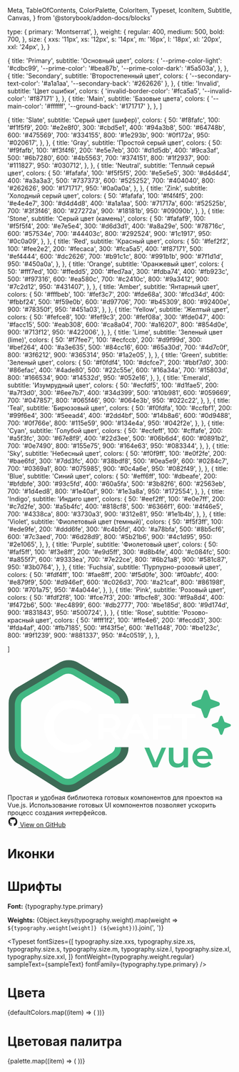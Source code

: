   Meta,
  TableOfContents,
  ColorPalette,
  ColorItem,
  Typeset,
  IconItem,
  Subtitle,
  Canvas,
} from '@storybook/addon-docs/blocks'

  type: {
    primary: 'Montserrat',
  },
  weight: {
    regular: 400,
    medium: 500,
    bold: 700,
  },
  size: {
    xxs: '11px',
    xs: '12px',
    s: '14px',
    m: '16px',
    l: '18px',
    xl: '20px',
    xxl: '24px',
  },
}


  {
    title: 'Primary',
    subtitle: 'Основный цвет',
    colors: {
      '--prime-color-light': '#cdbc99',
      '--prime-color': '#bea87b',
      '--prime-color-dark': '#5a503a',
    },
  },
  {
    title: 'Secondary',
    subtitle: 'Второстепенный цвет',
    colors: { '--secondary-text-color': '#a1a1aa', '--secondary-back': '#262626' },
  },
  {
    title: 'Invalid',
    subtitle: 'Цвет ошибки',
    colors: { 'invalid-border-color': '#fca5a5', '--invalid-color': '#f87171' },
  },
  {
    title: 'Main',
    subtitle: 'Базовые цвета',
    colors: { '--main-color': '#ffffff', '--ground-back': '#171717' },
  },
]

  {
    title: 'Slate',
    subtitle: 'Серый цвет (шифер)',
    colors: {
      50: '#f8fafc',
      100: '#f1f5f9',
      200: '#e2e8f0',
      300: '#cbd5e1',
      400: '#94a3b8',
      500: '#64748b',
      600: '#475569',
      700: '#334155',
      800: '#1e293b',
      900: '#0f172a',
      950: '#020617',
    },
  },
  {
    title: 'Gray',
    subtitle: 'Простой серый цвет',
    colors: {
      50: '#f9fafb',
      100: '#f3f4f6',
      200: '#e5e7eb',
      300: '#d1d5db',
      400: '#9ca3af',
      500: '#6b7280',
      600: '#4b5563',
      700: '#374151',
      800: '#1f2937',
      900: '#111827',
      950: '#030712',
    },
  },
  {
    title: 'Neutral',
    subtitle: 'Теплый серый цвет',
    colors: {
      50: '#fafafa',
      100: '#f5f5f5',
      200: '#e5e5e5',
      300: '#d4d4d4',
      400: '#a3a3a3',
      500: '#737373',
      600: '#525252',
      700: '#404040',
      800: '#262626',
      900: '#171717',
      950: '#0a0a0a',
    },
  },
  {
    title: 'Zink',
    subtitle: 'Холодный серый цвет',
    colors: {
      50: '#fafafa',
      100: '#f4f4f5',
      200: '#e4e4e7',
      300: '#d4d4d8',
      400: '#a1a1aa',
      500: '#71717a',
      600: '#52525b',
      700: '#3f3f46',
      800: '#27272a',
      900: '#18181b',
      950: '#09090b',
    },
  },
  {
    title: 'Stone',
    subtitle: 'Серый цвет (камень)',
    colors: {
      50: '#fafaf9',
      100: '#f5f5f4',
      200: '#e7e5e4',
      300: '#d6d3d1',
      400: '#a8a29e',
      500: '#78716c',
      600: '#57534e',
      700: '#44403c',
      800: '#292524',
      900: '#1c1917',
      950: '#0c0a09',
    },
  },
  {
    title: 'Red',
    subtitle: 'Красный цвет',
    colors: {
      50: '#fef2f2',
      100: '#fee2e2',
      200: '#fecaca',
      300: '#fca5a5',
      400: '#f87171',
      500: '#ef4444',
      600: '#dc2626',
      700: '#b91c1c',
      800: '#991b1b',
      900: '#7f1d1d',
      950: '#450a0a',
    },
  },
  {
    title: 'Orange',
    subtitle: 'Оранжевый цвет',
    colors: {
      50: '#fff7ed',
      100: '#ffedd5',
      200: '#fed7aa',
      300: '#fdba74',
      400: '#fb923c',
      500: '#f97316',
      600: '#ea580c',
      700: '#c2410c',
      800: '#9a3412',
      900: '#7c2d12',
      950: '#431407',
    },
  },
  {
    title: 'Amber',
    subtitle: 'Янтарный цвет',
    colors: {
      50: '#fffbeb',
      100: '#fef3c7',
      200: '#fde68a',
      300: '#fcd34d',
      400: '#fbbf24',
      500: '#f59e0b',
      600: '#d97706',
      700: '#b45309',
      800: '#92400e',
      900: '#78350f',
      950: '#451a03',
    },
  },
  {
    title: 'Yellow',
    subtitle: 'Желтый цвет',
    colors: {
      50: '#fefce8',
      100: '#fef9c3',
      200: '#fef08a',
      300: '#fde047',
      400: '#facc15',
      500: '#eab308',
      600: '#ca8a04',
      700: '#a16207',
      800: '#854d0e',
      900: '#713f12',
      950: '#422006',
    },
  },
  {
    title: 'Lime',
    subtitle: 'Зеленый цвет (lime)',
    colors: {
      50: '#f7fee7',
      100: '#ecfccb',
      200: '#d9f99d',
      300: '#bef264',
      400: '#a3e635',
      500: '#84cc16',
      600: '#65a30d',
      700: '#4d7c0f',
      800: '#3f6212',
      900: '#365314',
      950: '#1a2e05',
    },
  },
  {
    title: 'Green',
    subtitle: 'Зеленый цвет',
    colors: {
      50: '#f0fdf4',
      100: '#dcfce7',
      200: '#bbf7d0',
      300: '#86efac',
      400: '#4ade80',
      500: '#22c55e',
      600: '#16a34a',
      700: '#15803d',
      800: '#166534',
      900: '#14532d',
      950: '#052e16',
    },
  },
  {
    title: 'Emerald',
    subtitle: 'Изумрудный цвет',
    colors: {
      50: '#ecfdf5',
      100: '#d1fae5',
      200: '#a7f3d0',
      300: '#6ee7b7',
      400: '#34d399',
      500: '#10b981',
      600: '#059669',
      700: '#047857',
      800: '#065f46',
      900: '#064e3b',
      950: '#022c22',
    },
  },
  {
    title: 'Teal',
    subtitle: 'Бирюзовый цвет',
    colors: {
      50: '#f0fdfa',
      100: '#ccfbf1',
      200: '#99f6e4',
      300: '#5eead4',
      400: '#2dd4bf',
      500: '#14b8a6',
      600: '#0d9488',
      700: '#0f766e',
      800: '#115e59',
      900: '#134e4a',
      950: '#042f2e',
    },
  },
  {
    title: 'Cyan',
    subtitle: 'Голубой цвет',
    colors: {
      50: '#ecfeff',
      100: '#cffafe',
      200: '#a5f3fc',
      300: '#67e8f9',
      400: '#22d3ee',
      500: '#06b6d4',
      600: '#0891b2',
      700: '#0e7490',
      800: '#155e75',
      900: '#164e63',
      950: '#083344',
    },
  },
  {
    title: 'Sky',
    subtitle: 'Небесный цвет',
    colors: {
      50: '#f0f9ff',
      100: '#e0f2fe',
      200: '#bae6fd',
      300: '#7dd3fc',
      400: '#38bdf8',
      500: '#0ea5e9',
      600: '#0284c7',
      700: '#0369a1',
      800: '#075985',
      900: '#0c4a6e',
      950: '#082f49',
    },
  },
  {
    title: 'Blue',
    subtitle: 'Синий цвет',
    colors: {
      50: '#eff6ff',
      100: '#dbeafe',
      200: '#bfdbfe',
      300: '#93c5fd',
      400: '#60a5fa',
      500: '#3b82f6',
      600: '#2563eb',
      700: '#1d4ed8',
      800: '#1e40af',
      900: '#1e3a8a',
      950: '#172554',
    },
  },
  {
    title: 'Indigo',
    subtitle: 'Индиго цвет',
    colors: {
      50: '#eef2ff',
      100: '#e0e7ff',
      200: '#c7d2fe',
      300: '#a5b4fc',
      400: '#818cf8',
      500: '#6366f1',
      600: '#4f46e5',
      700: '#4338ca',
      800: '#3730a3',
      900: '#312e81',
      950: '#1e1b4b',
    },
  },
  {
    title: 'Violet',
    subtitle: 'Фиолетовый цвет (темный)',
    colors: {
       50: '#f5f3ff',
       100: '#ede9fe',
       200: '#ddd6fe',
       300: '#c4b5fd',
       400: '#a78bfa',
       500: '#8b5cf6',
       600: '#7c3aed',
       700: '#6d28d9',
       800: '#5b21b6',
       900: '#4c1d95',
       950: '#2e1065',
    },
  },
  {
    title: 'Purple',
    subtitle: 'Фиолетовый цвет',
    colors: {
      50: '#faf5ff',
      100: '#f3e8ff',
      200: '#e9d5ff',
      300: '#d8b4fe',
      400: '#c084fc',
      500: '#a855f7',
      600: '#9333ea',
      700: '#7e22ce',
      800: '#6b21a8',
      900: '#581c87',
      950: '#3b0764',
    },
  },
  {
    title: 'Fuchsia',
    subtitle: 'Пурпурно-розовый цвет',
    colors: {
      50: '#fdf4ff',
      100: '#fae8ff',
      200: '#f5d0fe',
      300: '#f0abfc',
      400: '#e879f9',
      500: '#d946ef',
      600: '#c026d3',
      700: '#a21caf',
      800: '#86198f',
      900: '#701a75',
      950: '#4a044e',
    },
  },
  {
    title: 'Pink',
    subtitle: 'Розовый цвет',
    colors: {
      50: '#fdf2f8',
      100: '#fce7f3',
      200: '#fbcfe8',
      300: '#f9a8d4',
      400: '#f472b6',
      500: '#ec4899',
      600: '#db2777',
      700: '#be185d',
      800: '#9d174d',
      900: '#831843',
      950: '#500724',
    },
  },
  {
    title: 'Rose',
    subtitle: 'Розово-красный цвет',
    colors: {
      50: '#fff1f2',
      100: '#ffe4e6',
      200: '#fecdd3',
      300: '#fda4af',
      400: '#fb7185',
      500: '#f43f5e',
      600: '#e11d48',
      700: '#be123c',
      800: '#9f1239',
      900: '#881337',
      950: '#4c0519',
    },
  },

]

<Meta title="Configuration" />

<div className='config-intro sb-unstyled'>
  <div className='config-intro__logo'>
    <svg width="auto" height="auto" viewBox="0 0 195 117" fill="none" xmlns="http://www.w3.org/2000/svg">
      <g clip-path="url(#clip0_1_2)">
        <path
          d="M101 38.5V38.1605C101.01 36.0524 100.46 33.9794 99.406 32.1538C98.3517 30.3283 96.8311 28.8157 95 27.7711H95.176L59.176 6.54448C57.3385 5.53134 55.2743 5 53.176 5C51.0777 5 49.0135 5.53134 47.176 6.54448L11.176 27.7711C7.36267 29.8671 5 33.8405 5 38.1551V77.0085C5.00709 79.1341 5.58373 81.219 6.6699 83.0461C7.75607 84.8733 9.31208 86.376 11.176 87.3978L47.176 110.171C48.9609 111.151 50.964 111.664 53 111.664C55.036 111.664 57.0391 111.151 58.824 110.171L94.824 87.3978C98.6373 85.3018 101 81.3231 101 77.0085V76.5"
          stroke="#3C6A55"
          stroke-width="8"
          stroke-linejoin="round"
        />
        <path
          d="M95.5 38.5C95.5 38.5 95.5 36.5 94.5 34.5C93.5445 32.8456 92.222 31.583 90.5625 30.6363H90.722L58.097 11.3997C56.4317 10.4815 54.5611 10 52.6595 10C50.7579 10 48.8873 10.4815 47.222 11.3997L14.597 30.6363C11.1412 32.5358 9 36.1367 9 40.0468V75.2577C9.00643 77.184 9.529 79.0734 10.5133 80.7293C11.4977 82.3852 12.9078 83.747 14.597 84.673L47.222 105.311C48.8396 106.199 50.6549 106.664 52.5 106.664C54.3451 106.664 56.1604 106.199 57.778 105.311L90.403 84.673C93.8588 82.7735 96 80.4102 96 76.5"
          stroke="#41B883"
          stroke-width="5.33333"
          stroke-linejoin="round"
        />
        <path
          d="M79.008 70V47.6H88.224C90.208 47.6 91.904 47.92 93.312 48.56C94.7413 49.2 95.84 50.1173 96.608 51.312C97.376 52.5067 97.76 53.9253 97.76 55.568C97.76 57.2107 97.376 58.6293 96.608 59.824C95.84 60.9973 94.7413 61.904 93.312 62.544C91.904 63.1627 90.208 63.472 88.224 63.472H81.312L83.168 61.584V70H79.008ZM93.664 70L88 61.872H92.448L98.144 70H93.664ZM83.168 62.032L81.312 60.048H88.032C89.8667 60.048 91.2427 59.6533 92.16 58.864C93.0987 58.0747 93.568 56.976 93.568 55.568C93.568 54.1387 93.0987 53.04 92.16 52.272C91.2427 51.504 89.8667 51.12 88.032 51.12H81.312L83.168 49.072V62.032ZM99.2462 70L109.326 47.6H113.422L123.534 70H119.182L110.51 49.808H112.174L103.534 70H99.2462ZM103.886 64.816L105.006 61.552H117.102L118.222 64.816H103.886ZM130.191 57.904H141.359V61.424H130.191V57.904ZM130.543 70H126.383V47.6H142.735V51.088H130.543V70ZM151.458 70V51.12H144.034V47.6H163.042V51.12H155.618V70H151.458Z"
          fill="white"
        />
        <path
          d="M55.752 81.64C52.3387 81.64 49.16 81.0853 46.216 79.976C43.3147 78.824 40.776 77.224 38.6 75.176C36.4667 73.0853 34.8027 70.632 33.608 67.816C32.4133 65 31.816 61.928 31.816 58.6C31.816 55.272 32.4133 52.2 33.608 49.384C34.8027 46.568 36.488 44.136 38.664 42.088C40.84 39.9973 43.3787 38.3973 46.28 37.288C49.1813 36.136 52.36 35.56 55.816 35.56C59.4853 35.56 62.8347 36.2 65.864 37.48C68.8933 38.7173 71.4533 40.5733 73.544 43.048L68.168 48.104C66.5467 46.3547 64.7333 45.0533 62.728 44.2C60.7227 43.304 58.5467 42.856 56.2 42.856C53.8533 42.856 51.6987 43.24 49.736 44.008C47.816 44.776 46.1307 45.864 44.68 47.272C43.272 48.68 42.1627 50.344 41.352 52.264C40.584 54.184 40.2 56.296 40.2 58.6C40.2 60.904 40.584 63.016 41.352 64.936C42.1627 66.856 43.272 68.52 44.68 69.928C46.1307 71.336 47.816 72.424 49.736 73.192C51.6987 73.96 53.8533 74.344 56.2 74.344C58.5467 74.344 60.7227 73.9173 62.728 73.064C64.7333 72.168 66.5467 70.824 68.168 69.032L73.544 74.152C71.4533 76.584 68.8933 78.44 65.864 79.72C62.8347 81 59.464 81.64 55.752 81.64Z"
          fill="white"
        />
        <path
          d="M184.25 39C184.253 39.3589 184.144 39.7097 183.938 40.0038C183.732 40.2978 183.44 40.5204 183.102 40.6406L176.163 43.1639L173.641 50.1016C173.516 50.4365 173.292 50.7253 172.999 50.9293C172.706 51.1333 172.357 51.2426 172 51.2426C171.643 51.2426 171.294 51.1333 171.001 50.9293C170.708 50.7253 170.484 50.4365 170.359 50.1016L167.837 43.1628L160.898 40.6406C160.564 40.5163 160.275 40.2925 160.071 39.9992C159.867 39.7059 159.757 39.3572 159.757 39C159.757 38.6428 159.867 38.2941 160.071 38.0008C160.275 37.7075 160.564 37.4837 160.898 37.3594L167.837 34.8372L170.359 27.8984C170.484 27.5635 170.708 27.2747 171.001 27.0707C171.294 26.8667 171.643 26.7574 172 26.7574C172.357 26.7574 172.706 26.8667 172.999 27.0707C173.292 27.2747 173.516 27.5635 173.641 27.8984L176.164 34.8372L183.102 37.3594C183.44 37.4796 183.732 37.7022 183.938 37.9962C184.144 38.2903 184.253 38.6411 184.25 39Z"
          fill="#41B883"
        />
        <path
          d="M193.813 57.5C193.814 57.7435 193.74 57.9816 193.601 58.1811C193.461 58.3807 193.263 58.5317 193.033 58.6133L188.325 60.3255L186.613 65.0332C186.529 65.2605 186.377 65.4565 186.178 65.5949C185.979 65.7333 185.742 65.8075 185.5 65.8075C185.258 65.8075 185.021 65.7333 184.822 65.5949C184.623 65.4565 184.471 65.2605 184.387 65.0332L182.675 60.3248L177.967 58.6133C177.74 58.5289 177.544 58.377 177.405 58.178C177.267 57.979 177.193 57.7424 177.193 57.5C177.193 57.2576 177.267 57.021 177.405 56.822C177.544 56.623 177.74 56.4711 177.967 56.3867L182.675 54.6752L184.387 49.9668C184.471 49.7395 184.623 49.5435 184.822 49.4051C185.021 49.2667 185.258 49.1925 185.5 49.1925C185.742 49.1925 185.979 49.2667 186.178 49.4051C186.377 49.5435 186.529 49.7395 186.613 49.9668L188.326 54.6752L193.033 56.3867C193.263 56.4683 193.461 56.6194 193.601 56.8189C193.74 57.0184 193.814 57.2565 193.813 57.5Z"
          fill="#41B883"
        />
        <path
          d="M126.168 94L118.84 76.912H123L129.304 91.984H127.256L133.784 76.912H137.624L130.296 94H126.168ZM147.356 94.224C145.905 94.224 144.625 93.9573 143.516 93.424C142.407 92.8693 141.543 92.0373 140.924 90.928C140.305 89.7973 139.996 88.3787 139.996 86.672V76.912H143.996V86.128C143.996 87.664 144.337 88.816 145.02 89.584C145.724 90.3307 146.716 90.704 147.996 90.704C148.935 90.704 149.745 90.512 150.428 90.128C151.132 89.744 151.676 89.168 152.06 88.4C152.465 87.632 152.668 86.6827 152.668 85.552V76.912H156.668V94H152.86V89.392L153.532 90.8C152.956 91.9093 152.113 92.7627 151.004 93.36C149.895 93.936 148.679 94.224 147.356 94.224ZM169.937 94.224C168.039 94.224 166.375 93.8507 164.945 93.104C163.537 92.336 162.439 91.2907 161.649 89.968C160.881 88.6453 160.497 87.1413 160.497 85.456C160.497 83.7493 160.871 82.2453 161.617 80.944C162.385 79.6213 163.431 78.5867 164.753 77.84C166.097 77.0933 167.623 76.72 169.329 76.72C170.993 76.72 172.476 77.0827 173.777 77.808C175.079 78.5333 176.103 79.5573 176.849 80.88C177.596 82.2027 177.969 83.76 177.969 85.552C177.969 85.7227 177.959 85.9147 177.937 86.128C177.937 86.3413 177.927 86.544 177.905 86.736H163.665V84.08H175.793L174.225 84.912C174.247 83.9307 174.044 83.0667 173.617 82.32C173.191 81.5733 172.604 80.9867 171.857 80.56C171.132 80.1333 170.289 79.92 169.329 79.92C168.348 79.92 167.484 80.1333 166.737 80.56C166.012 80.9867 165.436 81.584 165.009 82.352C164.604 83.0987 164.401 83.984 164.401 85.008V85.648C164.401 86.672 164.636 87.5787 165.105 88.368C165.575 89.1573 166.236 89.7653 167.089 90.192C167.943 90.6187 168.924 90.832 170.033 90.832C170.993 90.832 171.857 90.6827 172.625 90.384C173.393 90.0853 174.076 89.616 174.673 88.976L176.817 91.44C176.049 92.336 175.079 93.0293 173.905 93.52C172.753 93.9893 171.431 94.224 169.937 94.224Z"
          fill="#41B883"
        />
      </g>
      <defs>
        <clipPath id="clip0_1_2">
          <rect width="195" height="117" fill="white" />
        </clipPath>
      </defs>
    </svg>
  </div>

<div className="config-intro__description">
  Простая и удобная библиотека готовых компонентов для проектов на Vue.js. Использование готовых UI
  компонентов позволяет ускорить процесс создания интерфейсов.
</div>

  <a href='https://github.com/matmon12/craftvue' target='_blank' className='config-intro__github'>
    <svg xmlns="http://www.w3.org/2000/svg" width="24" height="24" viewBox="0 0 24 24">
      <path fill="currentColor" d="M12.001 2c-5.525 0-10 4.475-10 10a9.99 9.99 0 0 0 6.837 9.488c.5.087.688-.213.688-.476c0-.237-.013-1.024-.013-1.862c-2.512.463-3.162-.612-3.362-1.175c-.113-.288-.6-1.175-1.025-1.413c-.35-.187-.85-.65-.013-.662c.788-.013 1.35.725 1.538 1.025c.9 1.512 2.337 1.087 2.912.825c.088-.65.35-1.087.638-1.337c-2.225-.25-4.55-1.113-4.55-4.938c0-1.088.387-1.987 1.025-2.687c-.1-.25-.45-1.275.1-2.65c0 0 .837-.263 2.75 1.024a9.3 9.3 0 0 1 2.5-.337c.85 0 1.7.112 2.5.337c1.913-1.3 2.75-1.024 2.75-1.024c.55 1.375.2 2.4.1 2.65c.637.7 1.025 1.587 1.025 2.687c0 3.838-2.337 4.688-4.562 4.938c.362.312.675.912.675 1.85c0 1.337-.013 2.412-.013 2.75c0 .262.188.574.688.474A10.02 10.02 0 0 0 22 12c0-5.525-4.475-10-10-10"/>
    </svg>
    View on GitHub
  </a>
</div>

# Иконки

<Canvas of={IconsStories.AllIcons} className="config-canvas" sourceState="none" />

# Шрифты

**Font:** {typography.type.primary}

**Weights:** {Object.keys(typography.weight).map(weight => `${typography.weight[weight]} (${weight})`).join(', ')}

<Typeset
  fontSizes={[
    typography.size.xxs,
    typography.size.xs,
    typography.size.s,
    typography.size.m,
    typography.size.l,
    typography.size.xl,
    typography.size.xxl,
  ]}
  fontWeight={typography.weight.regular}
  sampleText={sampleText}
  fontFamily={typography.type.primary}
/>

# Цвета

<ColorPalette>
  {defaultColors.map((item) => (
    <ColorItem key={item.title} {...item} />
  ))}
</ColorPalette>

# Цветовая палитра

<ColorPalette>
  {palette.map((item) => (
    <ColorItem key={item.title} {...item} />
  ))}
</ColorPalette>

<style>
  {`
    .css-2qy8by, .css-bp0xxt {
      flex: 0 0 25%;
    }
    .config-intro {
      max-width: 90%;
      margin: 0 auto;
      margin-bottom: 3rem;
      display: flex;
      flex-direction: column;
      align-items: center;
    }
    .config-intro__logo {
      margin-bottom: 2rem;
      width: 400px;
    }
    .config-intro__description {
      font-size: 1.1rem;
      color: #9ca3af;
      text-align: center;
      margin-bottom: 2rem;
    }
    .config-intro__github {
      display: flex;
      align-items: center;
      gap: 0.5rem;
      background-color: #374151;
      color: #f3f4f6;
      border-radius: 0.5rem;
      padding: 0.5rem 0.75rem;
      font-size: 0.875rem;
      transition: background-color 0.3s;

      &:hover{
        background-color:rgb(72, 86, 107);
      }
    }

    .docblock-typeset{
      background-color: var(--ground-back);
      border-radius: 8px;
    }
    .config-canvas{
      border-radius: 8px;
    }
  `}
</style>

